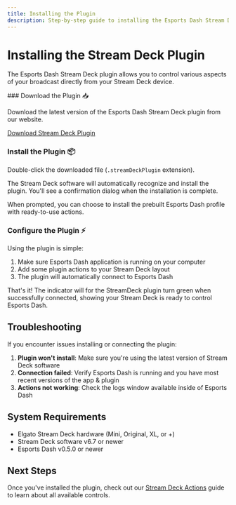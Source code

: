 ```yaml
---
title: Installing the Plugin
description: Step-by-step guide to installing the Esports Dash Stream Deck plugin
---
```



# Installing the Stream Deck Plugin

The Esports Dash Stream Deck plugin allows you to control various aspects of your broadcast directly from your Stream Deck device.

<Steps>
### Download the Plugin 📥

Download the latest version of the Esports Dash Stream Deck plugin from our website.

[Download Stream Deck Plugin](https://marketplace.elgato.com/product/esportsdash-controller-51b8ead4-f437-4ba3-b681-66ee0b38b739)

### Install the Plugin 📦

Double-click the downloaded file (`.streamDeckPlugin` extension).

The Stream Deck software will automatically recognize and install the plugin. You'll see a confirmation dialog when the installation is complete.

When prompted, you can choose to install the prebuilt Esports Dash profile with ready-to-use actions.

### Configure the Plugin ⚡

Using the plugin is simple:

1. Make sure Esports Dash application is running on your computer
2. Add some plugin actions to your Stream Deck layout
3. The plugin will automatically connect to Esports Dash

That's it! The indicator will for the StreamDeck plugin turn green when successfully connected, showing your Stream Deck is ready to control Esports Dash.
</Steps>

## Troubleshooting

If you encounter issues installing or connecting the plugin:

1. **Plugin won't install**: Make sure you're using the latest version of Stream Deck software
2. **Connection failed**: Verify Esports Dash is running and you have most recent versions of the app & plugin
3. **Actions not working**: Check the logs window available inside of Esports Dash

## System Requirements

- Elgato Stream Deck hardware (Mini, Original, XL, or +)
- Stream Deck software v6.7 or newer
- Esports Dash v0.5.0 or newer

## Next Steps

Once you've installed the plugin, check out our [Stream Deck Actions](/streamdeck/streamdeck-controls) guide to learn about all available controls.